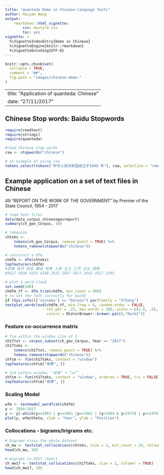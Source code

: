 ```yaml
---
title: "quanteda Demo in Chinese-language Texts"
author: Haiyan Wang
output: 
    rmarkdown::html_vignette:
        css: mystyle.css
        toc: yes
vignette: >
  %\VignetteIndexEntry{Demo in Chinese}
  %\VignetteEngine{knitr::rmarkdown}
  %\VignetteEncoding{UTF-8}
---
```


```r
knitr::opts_chunk$set(
  collapse = TRUE,
  comment = "##",
  fig.path = "images/chinese-demo-"
)
```

---
title: "Application of quanteda: Chinese"
date: "27/11/2017"
---

## Chinese Stop words: Baidu Stopwords
```r
require(readtext)
require(stringi)
require(quanteda)

#read Chinese stop words
csw <- stopwords("chinese")

# an example of using csw
tokens_select(tokens("中华人民共和国成立于1949 年"), csw, selection = "remove")
```

## Example application on a set of text files in Chinese

49 "REPORT ON THE WORK OF THE GOVERNMENT" by Premier of the State Council, 1954 - 2017 
```r
# read text files
data(data_corpus_chinesegovreport)
summary(ch_gov_Corpus, 10)

# tokenize
chtoks <- 
    tokens(ch_gov_Corpus, remove_punct = TRUE) %>%
    tokens_remove(stopwords("chinese"))

# construct a dfm
chdfm <- dfm(chtoks)
topfeatures(chdfm)
#发展 经济 社会 建设 改革 人民 主义 工作 企业 国家 
#5627 5036 4255 4248 2931 2897 2817 2642 2627 2595 

# plot a word cloud
set.seed(100)
chdfm_tf <- dfm_trim(chdfm, min_count = 500)
# to set the font correctly for macOS
if (Sys.info()['sysname'] == "Darwin") par(family = "STSong") 
textplot_wordcloud(chdfm_tf, min.freq = 6, random.order = FALSE,
                   rot.per = .25, max.words = 100, scale = c(2.8, .5),
                   colors = RColorBrewer::brewer.pal(8,"Dark2"))
```

### Feature co-occurrence matrix

```r
# fcm within the window size of 5
ch17txt <- corpus_subset(ch_gov_Corpus, Year == "2017")
ch17toks <- 
    tokens(ch17txt, remove_punct = TRUE) %>% 
    tokens_remove(stopwords("chinese"))
chfcm <- fcm(ch17toks, context = "window")  
topfeatures(chfcm["改革", ])

# fcm within window: "改革" + “xx”
chfcm <- fcm(ch17toks, context = "window", ordered = TRUE, tri = FALSE)
topfeatures(chfcm["改革", ])
```

### Scaling Model

```r
wfm <- textmodel_wordfish(chdfm)
y <- 1954:2017
y <- y[-which(y==1963 | y==1961 |y==1962 | (y>1964 & y<1975) | y==1976 |y==1977)]
plot(y, wfm@theta, xlab = "Year", ylab = "Position")
```

### Collocations - bigrams/trigrams etc. 

```r
# bigrams cross the whole dataset
ch_mw <- textstat_collocations(chtoks, size = 2, min_count = 20, tolower = TRUE)
head(ch_mw, 10)

# bigrams in 2017 report
ch_mw17 <- textstat_collocations(ch17toks, size = 2, tolower = TRUE)
head(ch_mw17, 10)
```
